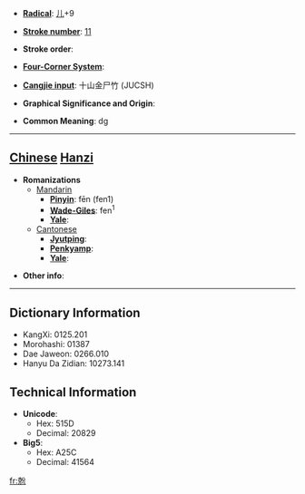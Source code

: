* '''[[Wiktionary:Chinese radical index| Radical]]''': [[Wiktionary:Chinese radical index 儿|儿]]+9

* '''[[Wiktionary:Chinese total strokes index|Stroke number]]''': [[Wiktionary:Chinese total strokes index 11|11]]

* '''Stroke order''': 

* '''[[Wiktionary:Chinese four corner index|Four-Corner System]]''': 

* '''[[Wiktionary:Chinese Cangjie index|Cangjie input]]''': 十山金尸竹 (JUCSH)

* '''Graphical Significance and Origin''': 

* '''Common Meaning''': dg

----

== [[Chinese]] [[Hanzi]] ==

* '''Romanizations'''
** [[Mandarin]]
*** '''[[Pinyin]]''': fēn (fen1)
*** '''[[Wade-Giles]]''': fen<sup>1</sup>
*** '''[[Yale]]''': 
**[[Cantonese]]
***'''[[Jyutping]]''':
***'''[[Penkyamp]]''': 
***'''[[Yale]]''': 

* '''Other info''': 

----

== Dictionary Information ==

* KangXi: 0125.201
* Morohashi: 01387
* Dae Jaweon: 0266.010
* Hanyu Da Zidian: 10273.141

== Technical Information ==

* '''Unicode''':
** Hex: 515D
** Decimal: 20829
* '''Big5''':
** Hex: A25C
** Decimal: 41564

[[fr:兝]]